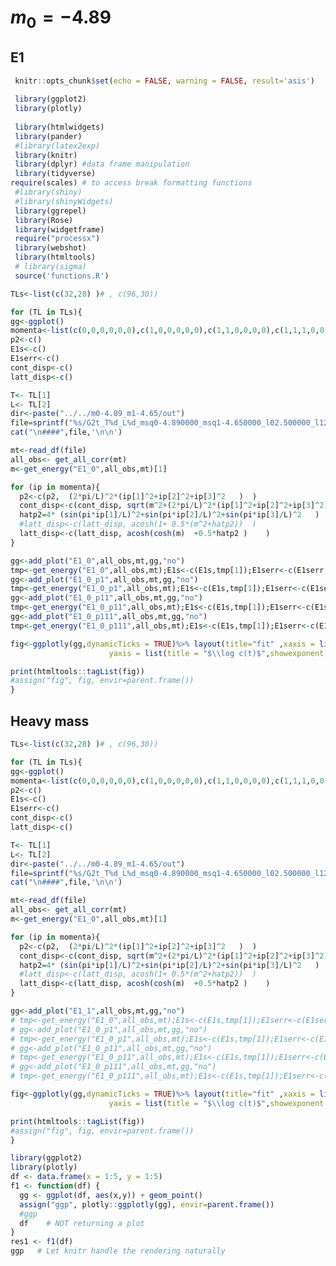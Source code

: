 # $m_0=-4.89$ {#mass_4_89}

## E1



```r
 knitr::opts_chunk$set(echo = FALSE, warning = FALSE, result='asis')
 
 library(ggplot2)
 library(plotly)
 
 library(htmlwidgets)
 library(pander)
 #library(latex2exp)
 library(knitr)
 library(dplyr) #data frame manipulation
 library(tidyverse)
require(scales) # to access break formatting functions
 #library(shiny)
 #library(shinyWidgets)
 library(ggrepel)
 library(Rose)
 library(widgetframe)
 require("processx")
 library(webshot)
 library(htmltools)
 # library(sigma)
 source('functions.R')
```




```r


TLs<-list(c(32,28) )# , c(96,30))

for (TL in TLs){
gg<-ggplot()
momenta<-list(c(0,0,0,0,0,0),c(1,0,0,0,0,0),c(1,1,0,0,0,0),c(1,1,1,0,0,0))
p2<-c()
E1s<-c()
E1serr<-c()
cont_disp<-c()
latt_disp<-c()

T<- TL[1]
L<- TL[2]
dir<-paste("../../m0-4.89_m1-4.65/out")
file=sprintf("%s/G2t_T%d_L%d_msq0-4.890000_msq1-4.650000_l02.500000_l12.500000_mu5.000000_g0.000000_rep0_output",dir,T,L)
cat("\n####",file,'\n\n')

mt<-read_df(file)
all_obs<- get_all_corr(mt)
m<-get_energy("E1_0",all_obs,mt)[1]  

for (ip in momenta){
  p2<-c(p2,  (2*pi/L)^2*(ip[1]^2+ip[2]^2+ip[3]^2   )  )
  cont_disp<-c(cont_disp, sqrt(m^2+(2*pi/L)^2*(ip[1]^2+ip[2]^2+ip[3]^2)  )   )
  hatp2=4* (sin(pi*ip[1]/L)^2+sin(pi*ip[2]/L)^2+sin(pi*ip[3]/L)^2   )
  #latt_disp<-c(latt_disp, acosh(1+ 0.5*(m^2+hatp2))  )
  latt_disp<-c(latt_disp, acosh(cosh(m)  +0.5*hatp2 )    )
}

gg<-add_plot("E1_0",all_obs,mt,gg,"no")
tmp<-get_energy("E1_0",all_obs,mt);E1s<-c(E1s,tmp[1]);E1serr<-c(E1serr,tmp[2])
gg<-add_plot("E1_0_p1",all_obs,mt,gg,"no")
tmp<-get_energy("E1_0_p1",all_obs,mt);E1s<-c(E1s,tmp[1]);E1serr<-c(E1serr,tmp[2])
gg<-add_plot("E1_0_p11",all_obs,mt,gg,"no")
tmp<-get_energy("E1_0_p11",all_obs,mt);E1s<-c(E1s,tmp[1]);E1serr<-c(E1serr,tmp[2])
gg<-add_plot("E1_0_p111",all_obs,mt,gg,"no")
tmp<-get_energy("E1_0_p111",all_obs,mt);E1s<-c(E1s,tmp[1]);E1serr<-c(E1serr,tmp[2])

fig<-ggplotly(gg,dynamicTicks = TRUE)%>% layout(title="fit" ,xaxis = list(title = "$t$",showexponent = "all", exponentformat = "e" , range=c(0, 14), autorange = F  ) ,
                      yaxis = list(title = "$\\log c(t)$",showexponent = "all", exponentformat = "e", autorange = T  ))  

print(htmltools::tagList(fig))
#assign("fig", fig, envir=parent.frame())
}

```

## Heavy mass

```r


TLs<-list(c(32,28) )# , c(96,30))

for (TL in TLs){
gg<-ggplot()
momenta<-list(c(0,0,0,0,0,0),c(1,0,0,0,0,0),c(1,1,0,0,0,0),c(1,1,1,0,0,0))
p2<-c()
E1s<-c()
E1serr<-c()
cont_disp<-c()
latt_disp<-c()

T<- TL[1]
L<- TL[2]
dir<-paste("../../m0-4.89_m1-4.65/out")
file=sprintf("%s/G2t_T%d_L%d_msq0-4.890000_msq1-4.650000_l02.500000_l12.500000_mu5.000000_g0.000000_rep0_output",dir,T,L)
cat("\n####",file,'\n\n')

mt<-read_df(file)
all_obs<- get_all_corr(mt)
m<-get_energy("E1_0",all_obs,mt)[1]  

for (ip in momenta){
  p2<-c(p2,  (2*pi/L)^2*(ip[1]^2+ip[2]^2+ip[3]^2   )  )
  cont_disp<-c(cont_disp, sqrt(m^2+(2*pi/L)^2*(ip[1]^2+ip[2]^2+ip[3]^2)  )   )
  hatp2=4* (sin(pi*ip[1]/L)^2+sin(pi*ip[2]/L)^2+sin(pi*ip[3]/L)^2   )
  #latt_disp<-c(latt_disp, acosh(1+ 0.5*(m^2+hatp2))  )
  latt_disp<-c(latt_disp, acosh(cosh(m)  +0.5*hatp2 )    )
}

gg<-add_plot("E1_1",all_obs,mt,gg,"no")
# tmp<-get_energy("E1_0",all_obs,mt);E1s<-c(E1s,tmp[1]);E1serr<-c(E1serr,tmp[2])
# gg<-add_plot("E1_0_p1",all_obs,mt,gg,"no")
# tmp<-get_energy("E1_0_p1",all_obs,mt);E1s<-c(E1s,tmp[1]);E1serr<-c(E1serr,tmp[2])
# gg<-add_plot("E1_0_p11",all_obs,mt,gg,"no")
# tmp<-get_energy("E1_0_p11",all_obs,mt);E1s<-c(E1s,tmp[1]);E1serr<-c(E1serr,tmp[2])
# gg<-add_plot("E1_0_p111",all_obs,mt,gg,"no")
# tmp<-get_energy("E1_0_p111",all_obs,mt);E1s<-c(E1s,tmp[1]);E1serr<-c(E1serr,tmp[2])

fig<-ggplotly(gg,dynamicTicks = TRUE)%>% layout(title="fit" ,xaxis = list(title = "$t$",showexponent = "all", exponentformat = "e" , range=c(0, 14), autorange = F  ) ,
                      yaxis = list(title = "$\\log c(t)$",showexponent = "all", exponentformat = "e", autorange = T  ))  

print(htmltools::tagList(fig))
#assign("fig", fig, envir=parent.frame())
}

```



```r
library(ggplot2)
library(plotly)
df <- data.frame(x = 1:5, y = 1:5)    
f1 <- function(df) {
  gg <- ggplot(df, aes(x,y)) + geom_point()
  assign("ggp", plotly::ggplotly(gg), envir=parent.frame())
  #ggp
  df    # NOT returning a plot
}
res1 <- f1(df)
ggp   # Let knitr handle the rendering naturally
```